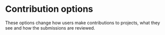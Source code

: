 

# Contribution options
These options change how users make contributions to projects, what they see and how the submissions are reviewed.


<ConfigOverview config={siteConfiguration.contributions} />
